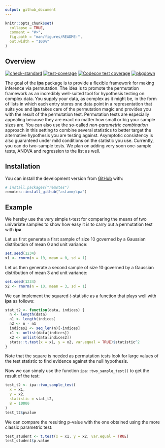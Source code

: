 ```yaml
---
output: github_document
---
```


<!-- README.md is generated from README.Rmd. Please edit that file -->

```r
knitr::opts_chunk$set(
  collapse = TRUE,
  comment = "#>",
  fig.path = "man/figures/README-",
  out.width = "100%"
)
```

## Overview

<!-- badges: start -->
[![check-standard](https://github.com/astamm/ipa/workflows/R-CMD-check/badge.svg)](https://github.com/astamm/ipa/actions)
[![test-coverage](https://github.com/astamm/ipa/workflows/test-coverage/badge.svg)](https://github.com/astamm/ipa/actions)
[![Codecov test coverage](https://codecov.io/gh/astamm/ipa/branch/master/graph/badge.svg)](https://codecov.io/gh/astamm/ipa?branch=master)
[![pkgdown](https://github.com/astamm/ipa/workflows/pkgdown/badge.svg)](https://github.com/astamm/ipa/actions)
<!-- badges: end -->

The goal of the **ipa** package is to provide a flexible framework for making inference via permutation. The idea is to promote the permutation framework as an incredibly well-suited tool for hypothesis testing on complex data. You supply your data, as complex as it might be, in the form of lists in which each entry stores one data point in a representation that suits you and **ipa** takes care of the permutation magic and provides you with the result of the permutation test. Permutation tests are especially appealing because they are exact no matter how small or big your sample sizes are. You can also use the so-called *non-parametric combination* approach in this setting to combine several statistics to better target the alternative hypothesis you are testing against. Asymptotic consistency is also guaranteed under mild conditions on the statistic you use. Currently, you can do two-sample tests. We plan on adding very soon one-sample tests, ANOVA and regression to the list as well.

## Installation

You can install the development version from [GitHub](https://github.com/) with:

``` r
# install.packages("remotes")
remotes::install_github("astamm/ipa")
```
## Example

We hereby use the very simple t-test for comparing the means of two univariate samples to show how easy it is to carry out a permutation test with **ipa**.

Let us first generate a first sample of size 10 governed by a Gaussian distribution of mean 0 and unit variance:
```r
set.seed(1234)
x1 <- rnorm(n = 10, mean = 0, sd = 1)
```

Let us then generate a second sample of size 10 governed by a Gaussian distribution of mean 3 and unit variance:
```r
set.seed(1234)
x2 <- rnorm(n = 10, mean = 3, sd = 1)
```

We can implement the squared $t$-statistic as a function that plays well with **ipa** as follows:
```r
stat_t2 <- function(data, indices) {
  n <- length(data)
  n1 <- length(indices)
  n2 <- n - n1
  indices2 <- seq_len(n)[-indices]
  x1 <- unlist(data[indices])
  x2 <- unlist(data[indices2])
  stats::t.test(x = x1, y = x2, var.equal = TRUE)$statistic^2
}
```

Note that the square is needed as permutation tests look for large values of the test statistic to find evidence against the null hypothesis.

Now we can simply use the function `ipa::two_sample_test()` to get the result of the test:
```r
test_t2 <- ipa::two_sample_test(
  x = x1, 
  y = x2, 
  statistic = stat_t2, 
  B = 10000
)
test_t2$pvalue
```

We can compare the resulting p-value with the one obtained using the more classic parametric test:
```r
test_student <- t.test(x = x1, y = x2, var.equal = TRUE)
test_student$p.value
```
